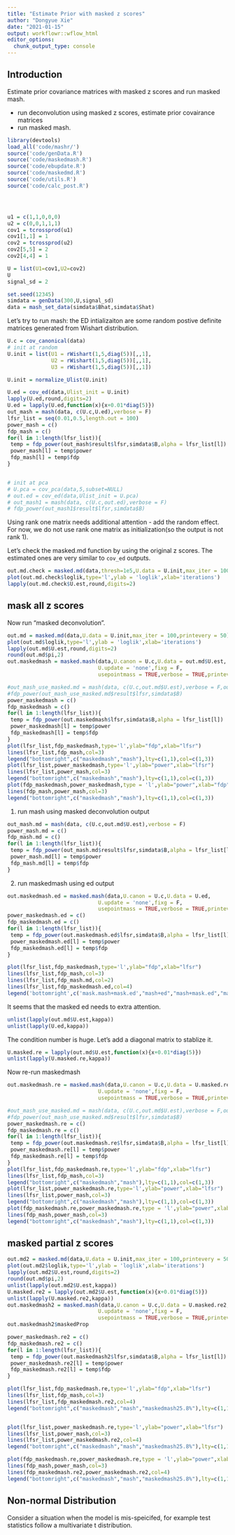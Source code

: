 ```yaml
---
title: "Estimate Prior with masked z scores"
author: "Dongyue Xie"
date: "2021-01-15"
output: workflowr::wflow_html
editor_options:
  chunk_output_type: console
---
```


## Introduction

Estimate prior covariance matrices with masked z scores and run masked mash.

 - run deconvolution using masked z scores, estimate prior covairance matrices
 - run masked mash.

```r
library(devtools)
load_all('code/mashr/')
source('code/genData.R')
source('code/maskedmash.R')
source('code/ebupdate.R')
source('code/maskedmd.R')
source('code/utils.R')
source('code/calc_post.R')




u1 = c(1,1,0,0,0)
u2 = c(0,0,1,1,1)
cov1 = tcrossprod(u1)
cov1[1,1] = 1
cov2 = tcrossprod(u2)
cov2[5,5] = 2
cov2[4,4] = 1

U = list(U1=cov1,U2=cov2)
U
signal_sd = 2

set.seed(12345)
simdata = genData(300,U,signal_sd)
data = mash_set_data(simdata$Bhat,simdata$Shat)
```

Let's try to run mash: the ED intializaiton are some random postive definite matrices generated from Wishart distribution.

```r
U.c = cov_canonical(data)
# init at random
U.init = list(U1 = rWishart(1,5,diag(5))[,,1], 
              U2 = rWishart(1,5,diag(5))[,,1],
              U3 = rWishart(1,5,diag(5))[,,1])

U.init = normalize_Ulist(U.init)

U.ed = cov_ed(data,Ulist_init = U.init)
lapply(U.ed,round,digits=2)
U.ed = lapply(U.ed,function(x){x+0.01*diag(5)})
out_mash = mash(data, c(U.c,U.ed),verbose = F)
lfsr_list = seq(0.01,0.5,length.out = 100)
power_mash = c()
fdp_mash = c()
for(l in 1:length(lfsr_list)){
 temp = fdp_power(out_mash$result$lfsr,simdata$B,alpha = lfsr_list[l])
 power_mash[l] = temp$power
 fdp_mash[l] = temp$fdp
}


# init at pca
# U.pca = cov_pca(data,5,subset=NULL)
# out.ed = cov_ed(data,Ulist_init = U.pca)
# out_mash1 = mash(data, c(U.c,out.ed),verbose = F)
# fdp_power(out_mash1$result$lfsr,simdata$B)
```

Using rank one matrix needs additional attention - add the random effect. For now, we do not use rank one matrix as initialization(so the output is not rank 1).



Let's check the masked.md function by using the original z scores. The estimated ones are very similar to `cov_ed` outputs.

```r
out.md.check = masked.md(data,thresh=1e5,U.data = U.init,max_iter = 100,printevery = 50)
plot(out.md.check$loglik,type='l',ylab = 'loglik',xlab='iterations')
lapply(out.md.check$U.est,round,digits=2)
```

## mask all z scores

Now run "masked deconvolution".

```r
out.md = masked.md(data,U.data = U.init,max_iter = 100,printevery = 50)
plot(out.md$loglik,type='l',ylab = 'loglik',xlab='iterations')
lapply(out.md$U.est,round,digits=2)
round(out.md$pi,2)
out.maskedmash = masked.mash(data,U.canon = U.c,U.data = out.md$U.est,
                             U.update = 'none',fixg = F,
                             usepointmass = TRUE,verbose = TRUE,printevery = 50)

#out_mash_use_masked.md = mash(data, c(U.c,out.md$U.est),verbose = F,outputlevel = 3)
#fdp_power(out_mash_use_masked.md$result$lfsr,simdata$B)
power_maskedmash = c()
fdp_maskedmash = c()
for(l in 1:length(lfsr_list)){
 temp = fdp_power(out.maskedmash$lfsr,simdata$B,alpha = lfsr_list[l])
 power_maskedmash[l] = temp$power
 fdp_maskedmash[l] = temp$fdp
}
plot(lfsr_list,fdp_maskedmash,type='l',ylab="fdp",xlab="lfsr")
lines(lfsr_list,fdp_mash,col=3)
legend("bottomright",c("maskedmash","mash"),lty=c(1,1),col=c(1,3))
plot(lfsr_list,power_maskedmash,type='l',ylab="power",xlab="lfsr")
lines(lfsr_list,power_mash,col=3)
legend("bottomright",c("maskedmash","mash"),lty=c(1,1),col=c(1,3))
plot(fdp_maskedmash,power_maskedmash,type = 'l',ylab="power",xlab="fdp")
lines(fdp_mash,power_mash,col=3)
legend("bottomright",c("maskedmash","mash"),lty=c(1,1),col=c(1,3))
```

1. run mash using masked deconvolution output

```r
out_mash.md = mash(data, c(U.c,out.md$U.est),verbose = F)
power_mash.md = c()
fdp_mash.md = c()
for(l in 1:length(lfsr_list)){
 temp = fdp_power(out_mash.md$result$lfsr,simdata$B,alpha = lfsr_list[l])
 power_mash.md[l] = temp$power
 fdp_mash.md[l] = temp$fdp
}
```

2. run maskedmash using ed output

```r
out.maskedmash.ed = masked.mash(data,U.canon = U.c,U.data = U.ed,
                             U.update = 'none',fixg = F,
                             usepointmass = TRUE,verbose = TRUE,printevery = 50)
power_maskedmash.ed = c()
fdp_maskedmash.ed = c()
for(l in 1:length(lfsr_list)){
 temp = fdp_power(out.maskedmash.ed$lfsr,simdata$B,alpha = lfsr_list[l])
 power_maskedmash.ed[l] = temp$power
 fdp_maskedmash.ed[l] = temp$fdp
}

plot(lfsr_list,fdp_maskedmash,type='l',ylab="fdp",xlab="lfsr")
lines(lfsr_list,fdp_mash,col=3)
lines(lfsr_list,fdp_mash.md,col=2)
lines(lfsr_list,fdp_maskedmash.ed,col=4)
legend('bottomright',c('mask.mash+mask.ed',"mash+ed","mash+mask.ed","mask.mash+ed"),lty=c(1,1,1,1),col=c(1,3,2,4))
```

It seems that the masked ed needs to extra attention.

```r
unlist(lapply(out.md$U.est,kappa))
unlist(lapply(U.ed,kappa))
```

The condition number is huge. Let's add a diagonal matrix to stablize it.

```r
U.masked.re = lapply(out.md$U.est,function(x){x+0.01*diag(5)})
unlist(lapply(U.masked.re,kappa))
```

Now re-run maskedmash

```r
out.maskedmash.re = masked.mash(data,U.canon = U.c,U.data = U.masked.re,
                             U.update = 'none',fixg = F,
                             usepointmass = TRUE,verbose = TRUE,printevery = 50)

#out_mash_use_masked.md = mash(data, c(U.c,out.md$U.est),verbose = F,outputlevel = 3)
#fdp_power(out_mash_use_masked.md$result$lfsr,simdata$B)
power_maskedmash.re = c()
fdp_maskedmash.re = c()
for(l in 1:length(lfsr_list)){
 temp = fdp_power(out.maskedmash.re$lfsr,simdata$B,alpha = lfsr_list[l])
 power_maskedmash.re[l] = temp$power
 fdp_maskedmash.re[l] = temp$fdp
}
plot(lfsr_list,fdp_maskedmash.re,type='l',ylab="fdp",xlab="lfsr")
lines(lfsr_list,fdp_mash,col=3)
legend("bottomright",c("maskedmash","mash"),lty=c(1,1),col=c(1,3))
plot(lfsr_list,power_maskedmash.re,type='l',ylab="power",xlab="lfsr")
lines(lfsr_list,power_mash,col=3)
legend("bottomright",c("maskedmash","mash"),lty=c(1,1),col=c(1,3))
plot(fdp_maskedmash.re,power_maskedmash.re,type = 'l',ylab="power",xlab="fdp")
lines(fdp_mash,power_mash,col=3)
legend("bottomright",c("maskedmash","mash"),lty=c(1,1),col=c(1,3))
```


## masked partial z scores

```r
out.md2 = masked.md(data,U.data = U.init,max_iter = 100,printevery = 50,thresh = 2)
plot(out.md2$loglik,type='l',ylab = 'loglik',xlab='iterations')
lapply(out.md2$U.est,round,digits=2)
round(out.md$pi,2)
unlist(lapply(out.md2$U.est,kappa))
U.masked.re2 = lapply(out.md2$U.est,function(x){x+0.01*diag(5)})
unlist(lapply(U.masked.re2,kappa))
out.maskedmash2 = masked.mash(data,U.canon = U.c,U.data = U.masked.re2,thresh=2,
                             U.update = 'none',fixg = F,
                             usepointmass = TRUE,verbose = TRUE,printevery = 50)
out.maskedmash2$maskedProp

power_maskedmash.re2 = c()
fdp_maskedmash.re2 = c()
for(l in 1:length(lfsr_list)){
 temp = fdp_power(out.maskedmash2$lfsr,simdata$B,alpha = lfsr_list[l])
 power_maskedmash.re2[l] = temp$power
 fdp_maskedmash.re2[l] = temp$fdp
}

plot(lfsr_list,fdp_maskedmash.re,type='l',ylab="fdp",xlab="lfsr")
lines(lfsr_list,fdp_mash,col=3)
lines(lfsr_list,fdp_maskedmash.re2,col=4)
legend("bottomright",c("maskedmash","mash","maskedmash25.8%"),lty=c(1,1,1),col=c(1,3,4))


plot(lfsr_list,power_maskedmash.re,type='l',ylab="power",xlab="lfsr")
lines(lfsr_list,power_mash,col=3)
lines(lfsr_list,power_maskedmash.re2,col=4)
legend("bottomright",c("maskedmash","mash","maskedmash25.8%"),lty=c(1,1,1),col=c(1,3,4))

plot(fdp_maskedmash.re,power_maskedmash.re,type = 'l',ylab="power",xlab="fdp")
lines(fdp_mash,power_mash,col=3)
lines(fdp_maskedmash.re2,power_maskedmash.re2,col=4)
legend("bottomright",c("maskedmash","mash","maskedmash25.8%"),lty=c(1,1,1),col=c(1,3,4))
```

## Non-normal Distribution

Consider a situation when the model is mis-speicifed, for example test statistics follow a multivariate t distribution. 

